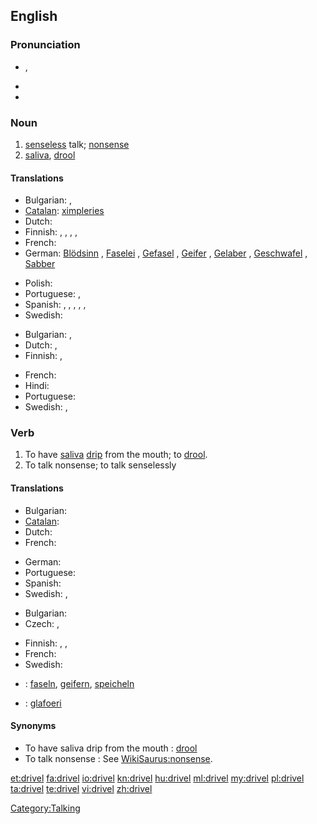 ==English==

===Pronunciation===
* {{a|UK}} {{IPA|/dɹɪv.əl/}}, {{SAMPA|/drIv.@l/}}
* {{audio|en-us-drivel.ogg|Audio (US)}}
* {{rhymes|ɪvəl}}

===Noun===
{{en-noun|-}}

# [[senseless]] talk; [[nonsense]]
# [[saliva]], [[drool]]

====Translations====
{{trans-top|senseless talk}}
* Bulgarian: {{t|bg|глупости|p}}, {{t|bg|безсмислици|p}}
* [[Catalan]]: [[ximpleries]] {{f|p}}
* Dutch: {{t|nl|geneuzel|n}}
* Finnish: {{t-|fi|höpinä}}, {{t-|fi|höpöpuhe}}, {{t|fi|höpötys}}, {{t-|fi|pöty}}, {{t-|fi|hölynpöly}}
* French: {{t|fr|foutaise}}
* German: [[Blödsinn]] {{m}}, [[Faselei]] {{f}}, [[Gefasel]] {{n}}, [[Geifer]] {{m}}, [[Gelaber]] {{n}}, [[Geschwafel]] {{n}}, [[Sabber]] {{m}}
{{trans-mid}}
* Polish: {{t-|pl|bełkot|m}}
* Portuguese: {{t+|pt|besteira|f}}, {{t+|pt|bobagem|f}}
* Spanish: {{t-|es|tonterías|f|p}},  {{t|es|chorradas|f|p}},  {{t|es|babosadas|f|p}},  {{t|es|leseras|f|p}},  {{t|es|macanas|f|p}},  {{t-|es|monserga|f}}
* Swedish: {{t|sv|dravel|n}}
{{trans-bottom}}

{{trans-top|saliva, drool}}
* Bulgarian: {{t|bg|лиги|p}}, {{t|bg|слюнка|f}}
* Dutch: {{t|nl|kwijl|n}}, {{t|nl|speeksel|n}}
* Finnish: {{t+|fi|sylki}},  {{t+|fi|kuola}}
{{trans-mid}}
* French: {{t+|fr|bave|f}}
* Hindi: {{t-|hi|लार|f|tr=lār|xs=Hindi}}
* Portuguese: {{t+|pt|baba|f}}
* Swedish: {{t|sv|drägel|n}}, {{t|sv|dregel|n}}
{{trans-bottom}}

===Verb===
{{en-verb|drivels|'''[[driveling]]''' or '''[[drivelling]]'''|'''[[driveled]]''' or '''[[drivelled]]'''}}

# To have [[saliva]] [[drip]] from the mouth; to [[drool]].
# To talk nonsense; to talk senselessly

====Translations====
{{trans-top|to have saliva drip from the mouth}}
* Bulgarian: {{t|bg|лигавя се}}
* [[Catalan]]: {{t|ca|bavejar}}
* Dutch: {{t|nl|kwijlen}}
* French: {{t+|fr|baver}}
{{trans-mid}}
* German: {{t+|de|sabbern}}
* Portuguese: {{t+|pt|babar}}
* Spanish: {{t+|es|babear}}
* Swedish: {{t|sv|dregla}}, {{t|sv|drägla}}
{{trans-bottom}}

{{trans-top|to talk nonsense}}
* Bulgarian: {{t|bg|говоря глупости}}
* Czech: {{t|cs|blábolat}}, {{t|cs|žvanit}}
{{trans-mid}}
* Finnish: {{t-|fi|höpsiä}}, {{t-|fi|höpöttää}}, {{t|fi|puhua puuta heinää}}
* French: {{t+|fr|radoter}}
* Swedish: {{t|sv|dravla}}
{{trans-bottom}}

{{checktrans-top}}
* {{ttbc|de}}: [[faseln]], [[geifern]], [[speicheln]]
{{trans-mid}}
* {{ttbc|cy}}: [[glafoeri]]
{{trans-bottom}}

====Synonyms====
* To have saliva drip from the mouth : [[drool]]
* To talk nonsense : See [[WikiSaurus:nonsense]].

[[Category:Talking]]

[[et:drivel]]
[[fa:drivel]]
[[io:drivel]]
[[kn:drivel]]
[[hu:drivel]]
[[ml:drivel]]
[[my:drivel]]
[[pl:drivel]]
[[ta:drivel]]
[[te:drivel]]
[[vi:drivel]]
[[zh:drivel]]